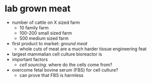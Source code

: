 # lab grown meat
    
- number of cattle on X sized farm
    - 10 family farm
    - 100-200 small sized farm
    - 500 medium sized farm
- first product to market: _ground meat_
    - whole cuts of meat are a much harder tissue engineering feat
- largest mammalian cell culture bioreactor is <C chem="\pu{21000 L}" />
- important factors
    - _cell sourcing_. where do the cells come from?
- overcome fetal bovine serum (FBS) for cell culture?
    - can prove that FBS is harmless